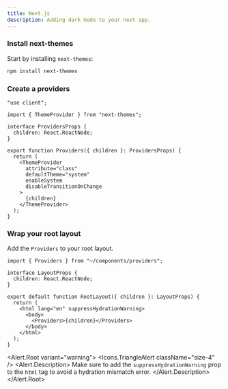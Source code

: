---
title: Next.js
description: Adding dark mode to your next app.
---

<Steps>

### Install next-themes

Start by installing `next-themes`:

```bash
npm install next-themes
```

### Create a providers

```tsx title="components/providers.tsx"
"use client";

import { ThemeProvider } from "next-themes";

interface ProvidersProps {
  children: React.ReactNode;
}

export function Providers({ children }: ProvidersProps) {
  return (
    <ThemeProvider
      attribute="class"
      defaultTheme="system"
      enableSystem
      disableTransitionOnChange
    >
      {children}
    </ThemeProvider>
  );
}
```

### Wrap your root layout

Add the `Providers` to your root layout.

```tsx {1,/suppressHydrationWarning/,11} title="app/layout.tsx"
import { Providers } from "~/components/providers";

interface LayoutProps {
  children: React.ReactNode;
}

export default function RootLayout({ children }: LayoutProps) {
  return (
    <html lang="en" suppressHydrationWarning>
      <body>
        <Providers>{children}</Providers>
      </body>
    </html>
  );
}
```

<Alert.Root variant="warning">
  <Icons.TriangleAlert className="size-4" />
  <Alert.Description>
    Make sure to add the `suppressHydrationWarning` prop to the `html` tag to
    avoid a hydration mismatch error.
  </Alert.Description>
</Alert.Root>

</Steps>
